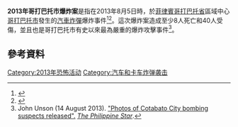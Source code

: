 {{Infobox terrorist attack
| title       = 2013年哥打巴托市爆炸案
| location    = [[Cotabato_City|Cotabato City]], [[Cotabato|Cotabato]], [[Philippines|Philippines]]
| date        = 5 August 2013
| timezone    = [[UTC|UTC]]+8
| type        = [[Car_bomb|Car bomb]]ing
| fatalities  = 8
| injuries    = 40
| perps       = unknown
| motive      = unknown
}}

'''2013年哥打巴托市爆炸案'''是指在2013年8月5日時，於[[菲律賓|菲律賓]][[哥打巴托省|哥打巴托省]]區域中心[[哥打巴托市|哥打巴托市]]發生的[[汽車炸彈|汽車炸彈]]爆炸事件<ref>{{cite web|last=Tesiorna|first=Ben O.|url=http://www.sunstar.com.ph/breaking-news/2013/08/06/cotabato-blast-kills-8-hurts-40-296369|title=Cotabato blast kills 8, hurts 40|publisher=Sun.Star|date=6 August 2013|accessdate=11 August 2013|archive-date=2013-08-11|archive-url=https://archive.is/20130811102927/http://www.sunstar.com.ph/breaking-news/2013/08/06/cotabato-blast-kills-8-hurts-40-296369|dead-url=yes}}</ref><ref>{{cite web|url=http://www.bbc.co.uk/news/world-asia-23578269|title=Six killed in southern Philippines bombing|publisher=BBC News|date=5 August 2013|accessdate=5 August 2013|archive-date=2019-11-20|archive-url=https://web.archive.org/web/20191120085159/https://www.bbc.co.uk/news/world-asia-23578269|dead-url=no}}</ref>。這次爆炸案造成至少8人死亡和40人受傷，並且也是哥打巴托市有史以來最為嚴重的爆炸攻擊事件<ref name="unson2013">John Unson (14 August 2013). [http://www.philstar.com/nation/2013/08/14/1090181/photos-cotabato-city-bombing-suspects-released "Photos of Cotabato City bombing suspects released".] {{Wayback|url=http://www.philstar.com/nation/2013/08/14/1090181/photos-cotabato-city-bombing-suspects-released |date=20191205230133 }} ''[[The_Philippine_Star|The Philippine Star]]''.</ref>。

== 參考資料 ==
{{Reflist}}

[[Category:2013年恐怖活动|Category:2013年恐怖活动]]
[[Category:汽车和卡车炸弹袭击|Category:汽车和卡车炸弹袭击]]